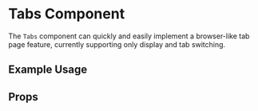 
<Meta title='Components/Tabs' of={Tabs} />

# Tabs Component

The `Tabs` component can quickly and easily implement a browser-like tab page feature, currently supporting only display and tab switching.

## Example Usage

<Canvas>
    <Story of={Primary} />
</Canvas>

## Props

<ArgTypes />
